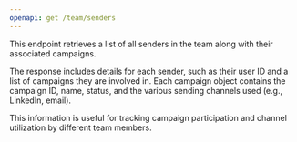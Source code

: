 ```yaml
---
openapi: get /team/senders
---
```


<SnippetObjectReference objectName="User" objectPath="user" />

This endpoint retrieves a list of all senders in the team along with their associated campaigns.

The response includes details for each sender, such as their user ID and a list of campaigns they are involved in. Each campaign object contains the campaign ID, name, status, and the various sending channels used (e.g., LinkedIn, email). 

This information is useful for tracking campaign participation and channel utilization by different team members.